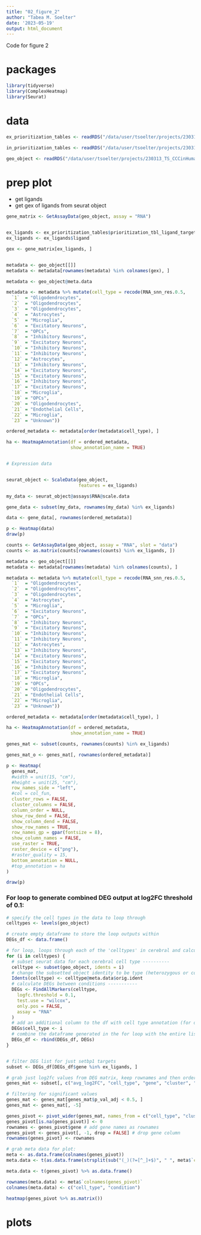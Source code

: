 ```yaml
---
title: "02_figure_2"
author: "Tabea M. Soelter"
date: '2023-05-19'
output: html_document
---
```

Code for figure 2

# packages
```r
library(tidyverse)
library(ComplexHeatmap)
library(Seurat)
```

# data
```r
ex_prioritization_tables <- readRDS("/data/user/tsoelter/projects/230313_TS_CCCinHumanAD/results/intermediate_outputs/geo/ccc/ex_prioritization_tables.rds")

in_prioritization_tables <- readRDS("/data/user/tsoelter/projects/230313_TS_CCCinHumanAD/results/intermediate_outputs/geo/ccc/in_prioritization_tables.rds")

geo_object <- readRDS("/data/user/tsoelter/projects/230313_TS_CCCinHumanAD/data/geo_processed_seurat.rds")
```

# prep plot
- get ligands 
- get gex of ligands from seurat object
```r
gene_matrix <- GetAssayData(geo_object, assay = "RNA")


ex_ligands <- ex_prioritization_tables$prioritization_tbl_ligand_target %>% select(ligand) %>% unique()
ex_ligands <- ex_ligands$ligand

gex <- gene_matrix[ex_ligands, ]


metadata <- geo_object[[]]
metadata <- metadata[rownames(metadata) %in% colnames(gex), ]

```

```r
metadata <- geo_object@meta.data

metadata <- metadata %>% mutate(cell_type = recode(RNA_snn_res.0.5,
  `1`  = "Oligodendrocytes",
  `2`  = "Oligodendrocytes",
  `3`  = "Oligodendrocytes",
  `4`  = "Astrocytes",
  `5`  = "Microglia",
  `6`  = "Excitatory Neurons",
  `7`  = "OPCs",
  `8`  = "Inhibitory Neurons",
  `9`  = "Excitatory Neurons",
  `10` = "Inhibitory Neurons",
  `11` = "Inhibitory Neurons",
  `12` = "Astrocytes",
  `13` = "Inhibitory Neurons",
  `14` = "Excitatory Neurons",
  `15` = "Excitatory Neurons",
  `16` = "Inhibitory Neurons",
  `17` = "Excitatory Neurons",
  `18` = "Microglia",
  `19` = "OPCs",
  `20` = "Oligodendrocytes",
  `21` = "Endothelial Cells",
  `22` = "Microglia",
  `23` = "Unknown"))

ordered_metadata <- metadata[order(metadata$cell_type), ]

ha <- HeatmapAnnotation(df = ordered_metadata,
                        show_annotation_name = TRUE)


# Expression data


seurat_object <- ScaleData(geo_object,
                           features = ex_ligands)

my_data <- seurat_object@assays$RNA@scale.data

gene_data <- subset(my_data, rownames(my_data) %in% ex_ligands)

data <- gene_data[, rownames(ordered_metadata)]

p <- Heatmap(data)
draw(p)
```


```r
counts <- GetAssayData(geo_object, assay = "RNA", slot = "data")
counts <- as.matrix(counts[rownames(counts) %in% ex_ligands, ])

metadata <- geo_object[[]]
metadata <- metadata[rownames(metadata) %in% colnames(counts), ]

metadata <- metadata %>% mutate(cell_type = recode(RNA_snn_res.0.5,
  `1`  = "Oligodendrocytes",
  `2`  = "Oligodendrocytes",
  `3`  = "Oligodendrocytes",
  `4`  = "Astrocytes",
  `5`  = "Microglia",
  `6`  = "Excitatory Neurons",
  `7`  = "OPCs",
  `8`  = "Inhibitory Neurons",
  `9`  = "Excitatory Neurons",
  `10` = "Inhibitory Neurons",
  `11` = "Inhibitory Neurons",
  `12` = "Astrocytes",
  `13` = "Inhibitory Neurons",
  `14` = "Excitatory Neurons",
  `15` = "Excitatory Neurons",
  `16` = "Inhibitory Neurons",
  `17` = "Excitatory Neurons",
  `18` = "Microglia",
  `19` = "OPCs",
  `20` = "Oligodendrocytes",
  `21` = "Endothelial Cells",
  `22` = "Microglia",
  `23` = "Unknown"))

ordered_metadata <- metadata[order(metadata$cell_type), ]

ha <- HeatmapAnnotation(df = ordered_metadata,
                        show_annotation_name = TRUE)

genes_mat <- subset(counts, rownames(counts) %in% ex_ligands)

genes_mat_o <- genes_mat[, rownames(ordered_metadata)]

p <- Heatmap(
  genes_mat,
  #width = unit(15, "cm"), 
  #height = unit(25, "cm"),
  row_names_side = "left",
  #col = col_fun,
  cluster_rows = FALSE,
  cluster_columns = FALSE,
  column_order = NULL,
  show_row_dend = FALSE,
  show_column_dend = FALSE,
  show_row_names = TRUE,
  row_names_gp = gpar(fontsize = 8),
  show_column_names = FALSE,
  use_raster = TRUE,
  raster_device = c("png"),
  #raster_quality = 15,
  bottom_annotation = NULL,
  #top_annotation = ha
)

draw(p)
```

### For loop to generate combined DEG output at log2FC threshold of 0.1:
```r


# specify the cell types in the data to loop through
celltypes <- levels(geo_object)

# create empty dataframe to store the loop outputs within
DEGs_df <- data.frame()

# for loop, loops through each of the 'celltypes' in cerebral and calculates the DEG between conditions (heterozygous and control)
for (i in celltypes) {
  # subset seurat data for each cerebral cell type ----------
  celltype <- subset(geo_object, idents = i)
  # change the subsetted object identity to be type (heterozygous or control) so that DEG are calculated between the two conditions ------------
  Idents(celltype) <- celltype@meta.data$orig.ident
  # calculate DEGs between conditions -----------
  DEGs <- FindAllMarkers(celltype,
    logfc.threshold = 0.1,
    test.use = "wilcox",
    only.pos = FALSE,
    assay = "RNA"
  )
  # add an additional column to the df with cell type annotation (for downstream analysis purposes) -----------
  DEGs$cell_type <- i
  # combine the dataframe generated in the for loop with the entire list of all DEGs across cell types in cerebral ----------
  DEGs_df <- rbind(DEGs_df, DEGs)
}


# filter DEG list for just setbp1 targets
subset <- DEGs_df[DEGs_df$gene %in% ex_ligands, ]

# grab just log2fc values from DEG matrix, keep rownames and then order (below) by rowname
genes_mat <- subset[, c("avg_log2FC", "cell_type", "gene", "cluster", "p_val_adj"), drop = FALSE]

# filtering for significant values
genes_mat <- genes_mat[genes_mat$p_val_adj < 0.5, ]
genes_mat <- genes_mat[, -5]

genes_pivot <- pivot_wider(genes_mat, names_from = c("cell_type", "cluster"), values_from = "avg_log2FC", names_repair = "minimal")
genes_pivot[is.na(genes_pivot)] <- 0
rownames <- genes_pivot$gene # add gene names as rownames
genes_pivot <- genes_pivot[, -1, drop = FALSE] # drop gene column
rownames(genes_pivot) <- rownames

# grab meta data for plot:
meta <- as.data.frame(colnames(genes_pivot))
meta.data <- t(as.data.frame(strsplit(sub("(_)(?=[^_]+$)", " ", meta$`colnames(genes_pivot)`, perl = TRUE), " ")))

meta.data <- t(genes_pivot) %>% as.data.frame()

rownames(meta.data) <- meta$`colnames(genes_pivot)`
colnames(meta.data) <- c("cell_type", "condition")

heatmap(genes_pivot %>% as.matrix())

```


# plots
```r

```

